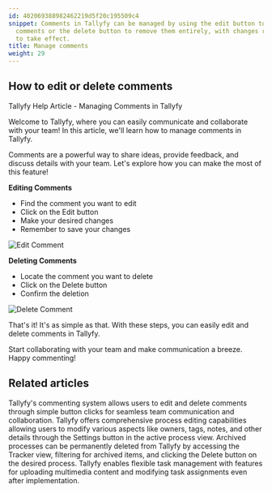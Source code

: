 ```yaml
---
id: 402069388982462219d5f20c195509c4
snippet: Comments in Tallyfy can be managed by using the edit button to modify existing
  comments or the delete button to remove them entirely, with changes requiring confirmation
  to take effect.
title: Manage comments
weight: 29
---
```


## How to edit or delete comments

Tallyfy Help Article - Managing Comments in Tallyfy

Welcome to Tallyfy, where you can easily communicate and collaborate with your team! In this article, we'll learn how to manage comments in Tallyfy.

Comments are a powerful way to share ideas, provide feedback, and discuss details with your team. Let's explore how you can make the most of this feature!

**Editing Comments**

- Find the comment you want to edit
- Click on the Edit button
- Make your desired changes
- Remember to save your changes

![Edit Comment](https://screenshots.tallyfy.com/tallyfy%2Fpro%2Fdesktop-light-edit-comment.png)

**Deleting Comments**

- Locate the comment you want to delete
- Click on the Delete button
- Confirm the deletion

![Delete Comment](https://screenshots.tallyfy.com/tallyfy%2Fpro%2Fdesktop-light-delete-comment.png)

That's it! It's as simple as that. With these steps, you can easily edit and delete comments in Tallyfy.

Start collaborating with your team and make communication a breeze. Happy commenting!


## Related articles
<CardGrid>
<LinkTitleCard header="<b>Processes > Commenting processes</b>" href="/products/pro/tracking-and-tasks/processes/how-can-i-manage-comments-in-tallyfy/" > Tallyfy's commenting system allows users to edit and delete comments through simple button clicks for seamless team communication and collaboration. </LinkTitleCard>
<LinkTitleCard header="<b>Edit Processes > Edit tasks and process properties</b>" href="/products/pro/tracking-and-tasks/processes/edit-processes/how-can-i-edit-tasks-and-processes-in-tallyfy/" > Tallyfy offers comprehensive process editing capabilities allowing users to modify various aspects like owners, tags, notes, and other details through the Settings button in the active process view. </LinkTitleCard>
<LinkTitleCard header="<b>Edit Processes > Delete a process</b>" href="/products/pro/tracking-and-tasks/processes/edit-processes/how-can-i-delete-a-process-in-tallyfy/" > Archived processes can be permanently deleted from Tallyfy by accessing the Tracker view, filtering for archived items, and clicking the Delete button on the desired process. </LinkTitleCard>
<LinkTitleCard header="<b>Tasks > Edit tasks</b>" href="/products/pro/tracking-and-tasks/tasks/edit-task/" > Tallyfy enables flexible task management with features for uploading multimedia content and modifying task assignments even after implementation. </LinkTitleCard>
</CardGrid>